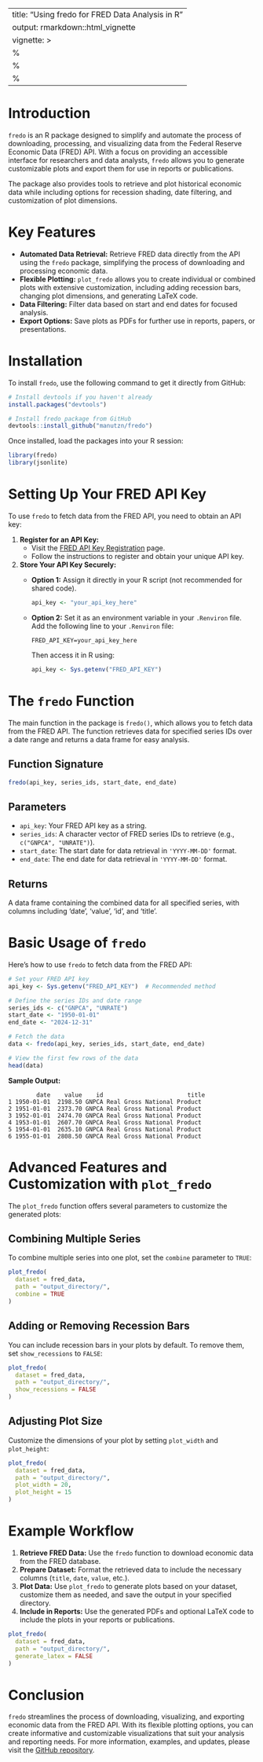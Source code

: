 
---
title: "Using fredo for FRED Data Analysis in R"
output: rmarkdown::html_vignette
vignette: >
  %\VignetteIndexEntry{Using fredo for FRED Data Analysis in R}
  %\VignetteEngine{knitr::rmarkdown}
  %\VignetteEncoding{UTF-8}
---

# Introduction
`fredo` is an R package designed to simplify and automate the process of downloading, processing, and visualizing data from the Federal Reserve Economic Data (FRED) API. With a focus on providing an accessible interface for researchers and data analysts, `fredo` allows you to generate customizable plots and export them for use in reports or publications.

The package also provides tools to retrieve and plot historical economic data while including options for recession shading, date filtering, and customization of plot dimensions. 

# Key Features
- **Automated Data Retrieval:** Retrieve FRED data directly from the API using the `fredo` package, simplifying the process of downloading and processing economic data.
- **Flexible Plotting:** `plot_fredo` allows you to create individual or combined plots with extensive customization, including adding recession bars, changing plot dimensions, and generating LaTeX code.
- **Data Filtering:** Filter data based on start and end dates for focused analysis.
- **Export Options:** Save plots as PDFs for further use in reports, papers, or presentations.

# Installation
To install `fredo`, use the following command to get it directly from GitHub:
  
```r
# Install devtools if you haven't already
install.packages("devtools")

# Install fredo package from GitHub
devtools::install_github("manutzn/fredo")
```

Once installed, load the packages into your R session:
  
```r
library(fredo)
library(jsonlite)
```

# Setting Up Your FRED API Key
To use `fredo` to fetch data from the FRED API, you need to obtain an API key:

1. **Register for an API Key:**
   - Visit the [FRED API Key Registration](https://fred.stlouisfed.org/docs/api/api_key.html) page.
   - Follow the instructions to register and obtain your unique API key.

2. **Store Your API Key Securely:**
   - **Option 1:** Assign it directly in your R script (not recommended for shared code).
     ```r
     api_key <- "your_api_key_here"
     ```
   - **Option 2:** Set it as an environment variable in your `.Renviron` file. Add the following line to your `.Renviron` file:
     ```
     FRED_API_KEY=your_api_key_here
     ```
     Then access it in R using:
     ```r
     api_key <- Sys.getenv("FRED_API_KEY")
     ```

# The `fredo` Function
The main function in the package is `fredo()`, which allows you to fetch data from the FRED API. The function retrieves data for specified series IDs over a date range and returns a data frame for easy analysis.

## Function Signature
```r
fredo(api_key, series_ids, start_date, end_date)
```

## Parameters
- `api_key`: Your FRED API key as a string.
- `series_ids`: A character vector of FRED series IDs to retrieve (e.g., `c("GNPCA", "UNRATE")`).
- `start_date`: The start date for data retrieval in `'YYYY-MM-DD'` format.
- `end_date`: The end date for data retrieval in `'YYYY-MM-DD'` format.

## Returns
A data frame containing the combined data for all specified series, with columns including 'date', 'value', 'id', and 'title'.

# Basic Usage of `fredo`
Here’s how to use `fredo` to fetch data from the FRED API:

```r
# Set your FRED API key
api_key <- Sys.getenv("FRED_API_KEY")  # Recommended method

# Define the series IDs and date range
series_ids <- c("GNPCA", "UNRATE")
start_date <- "1950-01-01"
end_date <- "2024-12-31"

# Fetch the data
data <- fredo(api_key, series_ids, start_date, end_date)

# View the first few rows of the data
head(data)
```

**Sample Output:**
```
        date    value    id                        title
1 1950-01-01  2198.50 GNPCA Real Gross National Product
2 1951-01-01  2373.70 GNPCA Real Gross National Product
3 1952-01-01  2474.70 GNPCA Real Gross National Product
4 1953-01-01  2607.70 GNPCA Real Gross National Product
5 1954-01-01  2635.10 GNPCA Real Gross National Product
6 1955-01-01  2808.50 GNPCA Real Gross National Product
```

# Advanced Features and Customization with `plot_fredo`
The `plot_fredo` function offers several parameters to customize the generated plots:

## Combining Multiple Series
To combine multiple series into one plot, set the `combine` parameter to `TRUE`:

```r
plot_fredo(
  dataset = fred_data,
  path = "output_directory/",
  combine = TRUE
)
```

## Adding or Removing Recession Bars
You can include recession bars in your plots by default. To remove them, set `show_recessions` to `FALSE`:

```r
plot_fredo(
  dataset = fred_data,
  path = "output_directory/",
  show_recessions = FALSE
)
```

## Adjusting Plot Size
Customize the dimensions of your plot by setting `plot_width` and `plot_height`:

```r
plot_fredo(
  dataset = fred_data,
  path = "output_directory/",
  plot_width = 20,
  plot_height = 15
)
```


# Example Workflow
1. **Retrieve FRED Data:** Use the `fredo` function to download economic data from the FRED database.
2. **Prepare Dataset:** Format the retrieved data to include the necessary columns (`title`, `date`, `value`, etc.).
3. **Plot Data:** Use `plot_fredo` to generate plots based on your dataset, customize them as needed, and save the output in your specified directory.
4. **Include in Reports:** Use the generated PDFs and optional LaTeX code to include the plots in your reports or publications.

```r
plot_fredo(
  dataset = fred_data,
  path = "output_directory/",
  generate_latex = FALSE
)
```

# Conclusion
`fredo` streamlines the process of downloading, visualizing, and exporting economic data from the FRED API. With its flexible plotting options, you can create informative and customizable visualizations that suit your analysis and reporting needs. For more information, examples, and updates, please visit the [GitHub repository](https://github.com/manutzn/fredo).
